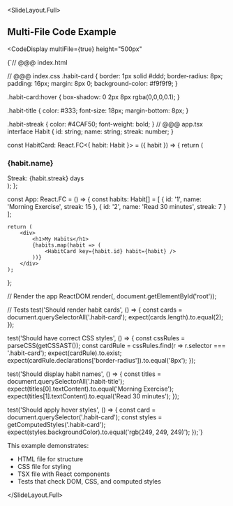 
<SlideLayout.Full>
## Multi-File Code Example

<CodeDisplay
  multiFile={true}
  height="500px"
>
{`// @@@ index.html
<!DOCTYPE html>
<html lang="en">
<head>
    <meta charset="UTF-8">
    <title>Habit Tracker</title>
</head>
<body>
    <div id="root"></div>
    <div id="test-output"></div>
</body>
</html>
// @@@ index.css
.habit-card {
    border: 1px solid #ddd;
    border-radius: 8px;
    padding: 16px;
    margin: 8px 0;
    background-color: #f9f9f9;
}

.habit-card:hover {
    box-shadow: 0 2px 8px rgba(0,0,0,0.1);
}

.habit-title {
    color: #333;
    font-size: 18px;
    margin-bottom: 8px;
}

.habit-streak {
    color: #4CAF50;
    font-weight: bold;
}
// @@@ app.tsx
interface Habit {
    id: string;
    name: string;
    streak: number;
}

const HabitCard: React.FC<{ habit: Habit }> = ({ habit }) => {
    return (
        <div className="habit-card">
            <h3 className="habit-title">{habit.name}</h3>
            <div className="habit-streak">Streak: {habit.streak} days</div>
        </div>
    );
};

const App: React.FC = () => {
    const habits: Habit[] = [
        { id: '1', name: 'Morning Exercise', streak: 15 },
        { id: '2', name: 'Read 30 minutes', streak: 7 }
    ];
    
    return (
        <div>
            <h1>My Habits</h1>
            {habits.map(habit => (
                <HabitCard key={habit.id} habit={habit} />
            ))}
        </div>
    );
};

// Render the app
ReactDOM.render(<App />, document.getElementById('root'));

// Tests
test('Should render habit cards', () => {
    const cards = document.querySelectorAll('.habit-card');
    expect(cards.length).to.equal(2);
});

test('Should have correct CSS styles', () => {
    const cssRules = parseCSS(getCSSAST());
    const cardRule = cssRules.find(r => r.selector === '.habit-card');
    expect(cardRule).to.exist;
    expect(cardRule.declarations['border-radius']).to.equal('8px');
});

test('Should display habit names', () => {
    const titles = document.querySelectorAll('.habit-title');
    expect(titles[0].textContent).to.equal('Morning Exercise');
    expect(titles[1].textContent).to.equal('Read 30 minutes');
});

test('Should apply hover styles', () => {
    const card = document.querySelector('.habit-card');
    const styles = getComputedStyles('.habit-card');
    expect(styles.backgroundColor).to.equal('rgb(249, 249, 249)');
});`}
</CodeDisplay>

This example demonstrates:
- HTML file for structure
- CSS file for styling
- TSX file with React components
- Tests that check DOM, CSS, and computed styles

</SlideLayout.Full>